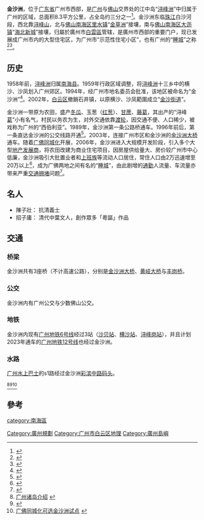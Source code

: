 '''金沙洲'''，位于[[广东省|广东省]]广州市西部，是[[广州市|广州]]与[[佛山市|佛山]]交界处的江中岛“[[浔峰洲|浔峰洲]]”中归属于广州的区域，总面积8.3平方公里，占全岛约三分之一<ref>{{Cite web|title=金沙洲应叫“浔峰洲”？_新闻中心_新浪网|url=http://news.sina.com.cn/o/2009-10-20/040616464396s.shtml|accessdate=2020-10-04|work=news.sina.com.cn}}</ref>。金沙洲东临[[珠江|珠江]]白沙河段，西北靠[[浔峰山|浔峰山]]，北与[[佛山市|佛山]][[南海区|南海区]][[里水镇|里水镇]]“[[金草洲|金草洲]]”接壤，南与[[佛山市|佛山]][[南海区|南海区]][[大沥镇|大沥镇]]“[[海北新城|海北新城]]”接壤，归屬於廣州市[[白雲區|白雲區]]管辖，是廣州市西部的重要门户，现已发展成广州市内的大型住宅区，为广州市“示范性住宅小区”，也有广州的“[[睡城|睡城]]”之称<ref>{{Cite web|title=中国多地新城变“睡城” 北京回龙观被直言失败-中新网|url=http://www.chinanews.com/gn/2014/02-26/5882900.shtml|accessdate=2020-10-04|work=www.chinanews.com|archive-date=2020-10-08|archive-url=https://web.archive.org/web/20201008102808/http://www.chinanews.com/gn/2014/02-26/5882900.shtml|dead-url=no}}</ref><ref>{{Cite web|title=广州“睡城”:规划用新思路解决钟摆式交通问题-中新网|url=http://www.chinanews.com/house/2014/05-07/6142141.shtml|accessdate=2020-10-04|work=www.chinanews.com|archive-date=2020-10-08|archive-url=https://web.archive.org/web/20201008011536/http://www.chinanews.com/house/2014/05-07/6142141.shtml|dead-url=no}}</ref>。

== 历史 ==
1958年前，[[浔峰洲|浔峰洲]]归属[[南海县|南海县]]。1959年行政区域调整，将[[浔峰洲|浔峰洲]]十三乡中的横沙、沙凤划入广州郊区。1994年，经广州市地名委员会批准，该地区被命名为“金沙洲”<ref>{{Cite web|title=广州回信：金沙洲暂不宜改称浔峰洲_新浪广东新闻中心_新浪广东|url=http://news.gd.sina.com.cn/news/2009/10/20/692760.html|accessdate=2020-10-04|work=news.gd.sina.com.cn}}</ref>。2002年，[[白云区_(广州市)|白云区]]撤銷石井镇，以原横沙、沙凤範圍成立“[[金沙街道_(广州市)|金沙街道]]”。

金沙洲一带原为农田，盛产[[冬瓜|冬瓜]]、玉葱（[[红葱|红葱]]）、[[甘蔗|甘蔗]]、[[藤葛|藤葛]]，其出产的“浔峰[[葛_(植物)|葛]]”小有名气，村民以务农为生，对外交通依靠[[渡轮|渡轮]]，因交通不便、人口稀少，被戏称为广州的“西伯利亚”。1989年，金沙洲第一条公路桥通车。1996年前后，第一条直达金沙洲的公交线路开通<ref>{{Cite web|title=【改革开放再出发】曾经的金沙洲是一座农村小岛，如今已蜕变为宜居新城_发展|url=http://www.sohu.com/a/281268260_651795|accessdate=2020-10-04|work=www.sohu.com|language=en}}</ref>。2003年，连接广州市区和金沙洲的[[金沙洲大桥|金沙洲大桥]]通车。随着[[廣佛同城化|广佛同城化]]开展，2006年，金沙洲进入大规模开发阶段，引入多个大型[[地產發展商|地产发展商]]，将农田改建为商业住宅项目，因房屋供给量大、房价较广州市中心低廉，金沙洲吸引大批置业者和[[上班族|上班族]]等流动人口居住，常住人口由2万迅速增至20万以上<ref>{{Cite web|title=金沙洲交通拥堵:十年前规划10万人口现住20万人|url=http://www.sohu.com/a/77308388_124706|accessdate=2020-10-04|work=www.sohu.com|language=en|archive-date=2020-10-16|archive-url=https://web.archive.org/web/20201016213803/https://www.sohu.com/a/77308388_124706|dead-url=no}}</ref>，成为广佛两地之间有名的“[[睡城|睡城]]”，由此剧增的[[通勤|通勤]]人流量、车流量亦带来严重[[交通拥堵|交通拥堵]]问题<ref>{{Cite web|title=广佛“交通黑点”金沙洲：出行之痛再等4年可解？|url=https://news.ycwb.com/2020-08/19/content_1076316.htm|accessdate=2020-10-04|work=news.ycwb.com|archive-date=2020-08-19|archive-url=https://web.archive.org/web/20200819195727/http://news.ycwb.com/2020-08/19/content_1076316.htm|dead-url=no}}</ref>。

== 名人 ==
* 陳子壯： 抗清義士
* 招子庸： 清代中葉文人，創作眾多「粵謳」作品

== 交通 == 
=== 桥梁===
金沙洲共有3座桥（不计高速公路），分别是[[金沙洲大桥|金沙洲大桥]]、[[黄岐大桥|黄岐大桥]]与[[丰岗桥|丰岗桥]]。
=== 公交 ===
金沙洲内有广州公交与少数佛山公交。
=== 地铁 ===
金沙洲内现有[[广州地铁6号线|广州地铁6号线]]经过3站（[[沙贝站|沙贝站]]、[[横沙站|横沙站]]、[[浔峰岗站|浔峰岗站]]），并且计划2023年通车的[[广州地铁12号线|广州地铁12号线]]也经过金沙洲。

=== 水路 ===
[[广州水上巴士|广州水上巴士]]的s1路经过金沙洲[[彩滨中路码头|彩滨中路码头]]。

<ref>[http://www.ijpw.cn/www/lijao01/113701159.htm 广州诸岛介绍] {{webarchive|url=https://web.archive.org/web/20110707044359/http://www.ijpw.cn/www/lijao01/113701159.htm |date=2011-07-07 }}</ref><ref>{{Cite web |url=http://www.gznews.gov.cn/node_148/node_156/2008/09/04/12205128321104.shtml |title=金沙洲居住新区 |accessdate=2009-03-28 |archive-date=2020-09-08 |archive-url=https://web.archive.org/web/20200908181746/http://www.gznews.gov.cn/ |dead-url=yes }}</ref><ref>[http://informationtimes.dayoo.com/html/2009-02/24/content_480097.htm 广佛同城化可选金沙洲试点] {{webarchive|url=https://web.archive.org/web/20090302035817/http://informationtimes.dayoo.com/html/2009-02/24/content_480097.htm |date=2009-03-02 }}</ref>

== 參考 ==
{{reflist}}
{{廣州島嶼}}
[[Category:廣州規劃|Category:廣州規劃]]
[[Category:广州市白云区地理|Category:广州市白云区地理]]
[[category:南海區|category:南海區]]
[[Category:廣州島嶼|Category:廣州島嶼]]